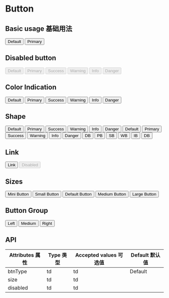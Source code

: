 

<Meta title="Components 基础组件/01 - Button 按钮" component={Button} />

# Button

## Basic usage 基础用法

<Preview>
  <Button>Default</Button>
  <Button btnType="success">Primary</Button>
</Preview>

## Disabled button

<Preview>
  <Button disabled>Default</Button>
  <Button btnType="primary" disabled>
    Primary
  </Button>
  <Button btnType="success" disabled>
    Success
  </Button>
  <Button btnType="warning" disabled>
    Warning
  </Button>
  <Button btnType="info" disabled>
    Info
  </Button>
  <Button btnType="danger" disabled>
    Danger
  </Button>
</Preview>

## Color Indication

<Preview>
  <Button>Default</Button>
  <Button btnType="primary">Primary</Button>
  <Button btnType="success">Success</Button>
  <Button btnType="warning">Warning</Button>
  <Button btnType="info">Info</Button>
  <Button btnType="danger">Danger</Button>
</Preview>

## Shape

<Preview>
  <Button round>Default</Button>
  <Button btnType="primary" round>
    Primary
  </Button>
  <Button btnType="success" round>
    Success
  </Button>
  <Button btnType="warning" round>
    Warning
  </Button>
  <Button btnType="info" round>
    Info
  </Button>
  <Button btnType="danger" round>
    Danger
  </Button>
</Preview>

<Preview>
  <Button plain>Default</Button>
  <Button btnType="primary" plain>
    Primary
  </Button>
  <Button btnType="success" plain>
    Success
  </Button>
  <Button btnType="warning" plain>
    Warning
  </Button>
  <Button btnType="info" plain>
    Info
  </Button>
  <Button btnType="danger" plain>
    Danger
  </Button>
</Preview>

<Preview>
  <Button circle>DB</Button>
  <Button btnType="primary" circle>
    PB
  </Button>
  <Button btnType="success" circle>
    SB
  </Button>
  <Button btnType="warning" circle>
    WB
  </Button>
  <Button btnType="info" circle>
    IB
  </Button>
  <Button btnType="danger" circle>
    DB
  </Button>
</Preview>

## Link

<Preview>
  <Button btnType="link">Link</Button>
  <Button btnType="link" disabled>
    Disabled
  </Button>
</Preview>

## Sizes

<Preview>
  <Button btnType="primary" size="xs">
    Mini Button
  </Button>
  <Button btnType="primary" size="sm">
    Small Button
  </Button>
  <Button btnType="primary">Default Button</Button>
  <Button btnType="primary" size="md">
    Medium Button
  </Button>
  <Button btnType="primary" size="lg">
    Large Button
  </Button>
</Preview>

## Button Group

<Preview>
  <ButtonGroup>
    <Button btnType="primary">Left</Button>
    <Button btnType="primary">Medium</Button>
    <Button btnType="primary">Right</Button>
  </ButtonGroup>
</Preview>

## API

<Props />

| Attributes 属性 | Type 类型 | Accepted values 可选值 | Default 默认值 |
| --------------- | --------- | ---------------------- | -------------- |
| btnType         | td        | td                     | Default        |
| size            | td        | td                     |                |
| disabled        | td        | td                     |                |
